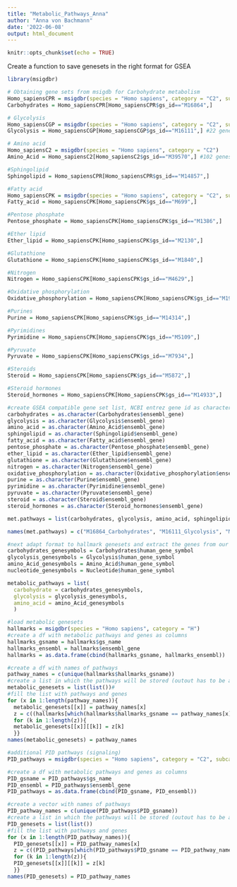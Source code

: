 ```yaml
---
title: "Metabolic_Pathways_Anna"
author: "Anna von Bachmann"
date: '2022-06-08'
output: html_document
---
```


```r
knitr::opts_chunk$set(echo = TRUE)
```

Create a function to save genesets in the right format for GSEA

```r
library(msigdbr)
```

```r
# Obtaining gene sets from msigdb for Carbohydrate metabolism
Homo_sapiensCPR = msigdbr(species = "Homo sapiens", category = "C2", subcategory  = "CP:REACTOME")
Carbohydrates = Homo_sapiensCPR[Homo_sapiensCPR$gs_id=="M16864",]

# Glycolysis
Homo_sapiensCGP = msigdbr(species = "Homo sapiens", category = "C2", subcategory  = "CGP")
Glycolysis = Homo_sapiensCGP[Homo_sapiensCGP$gs_id=="M16111",] #22 genes

# Amino acid 
Homo_sapiensC2 = msigdbr(species = "Homo sapiens", category = "C2")
Amino_Acid = Homo_sapiensC2[Homo_sapiensC2$gs_id=="M39570",] #102 genes

#Sphingolipid
Sphingolipid = Homo_sapiensCPR[Homo_sapiensCPR$gs_id=="M14857",]

#Fatty acid
Homo_sapiensCPK = msigdbr(species = "Homo sapiens", category = "C2", subcategory  = "CP:KEGG")
Fatty_acid = Homo_sapiensCPK[Homo_sapiensCPK$gs_id=="M699",]

#Pentose phosphate
Pentose_phosphate = Homo_sapiensCPK[Homo_sapiensCPK$gs_id=="M1386",]

#Ether lipid
Ether_lipid = Homo_sapiensCPK[Homo_sapiensCPK$gs_id=="M2130",]

#Glutathione
Glutathione = Homo_sapiensCPK[Homo_sapiensCPK$gs_id=="M1840",]

#Nitrogen
Nitrogen = Homo_sapiensCPK[Homo_sapiensCPK$gs_id=="M4629",]

#Oxidative phosphorylation
Oxidative_phosphorylation = Homo_sapiensCPK[Homo_sapiensCPK$gs_id=="M19540",]

#Purines
Purine = Homo_sapiensCPK[Homo_sapiensCPK$gs_id=="M14314",]

#Pyrimidines
Pyrimidine = Homo_sapiensCPK[Homo_sapiensCPK$gs_id=="M5109",]

#Pyruvate
Pyruvate = Homo_sapiensCPK[Homo_sapiensCPK$gs_id=="M7934",]

#Steroids
Steroid = Homo_sapiensCPK[Homo_sapiensCPK$gs_id=="M5872",]

#Steroid hormones
Steroid_hormones = Homo_sapiensCPK[Homo_sapiensCPK$gs_id=="M14933",]
```

```r
#create GSEA compatible gene set list, NCBI entrez gene id as characters
carbohydrates = as.character(Carbohydrates$ensembl_gene)
glycolysis = as.character(Glycolysis$ensembl_gene)
amino_acid = as.character(Amino_Acid$ensembl_gene)
sphingolipid = as.character(Sphingolipid$ensembl_gene)
fatty_acid = as.character(Fatty_acid$ensembl_gene)
pentose_phosphate = as.character(Pentose_phosphate$ensembl_gene)
ether_lipid = as.character(Ether_lipid$ensembl_gene)
glutathione = as.character(Glutathione$ensembl_gene)
nitrogen = as.character(Nitrogen$ensembl_gene)
oxidative_phosphorylation = as.character(Oxidative_phosphorylation$ensembl_gene)
purine = as.character(Purine$ensembl_gene)
pyrimidine = as.character(Pyrimidine$ensembl_gene)
pyruvate = as.character(Pyruvate$ensembl_gene)
steroid = as.character(Steroid$ensembl_gene)
steroid_hormones = as.character(Steroid_hormones$ensembl_gene)

met.pathways = list(carbohydrates, glycolysis, amino_acid, sphingolipid, fatty_acid, pentose_phosphate, ether_lipid, glutathione, nitrogen, oxidative_phosphorylation, purine, pyrimidine, pyruvate, steroid, steroid_hormones)

names(met.pathways) = c("M16864_Carbohydrates", "M16111_Glycolysis", "M39570_Amino_acid", "M14857_Sphingolipid", "M699_Fatty_Acid", "M1386_Pentose_phosphate", "M2130_Ether_lipid", "M1840_Glutathione", "M4629_Nitrogen", "M19540_Oxidative_phosphorylation", "M14314_Purine", "M5109_Pyrimidine", "M7934_Pyruvate", "M5872_Steroid", "M14933_Steroid_hormones")
```


```r

#next adapt format to hallmark genesets and extract the genes from our filtered matrix
carbohydrates_genesymbols = Carbohydrates$human_gene_symbol
glycolysis_genesymbols = Glycolysis$human_gene_symbol
amino_Acid_genesymbols = Amino_Acid$human_gene_symbol
nucleotide_genesymbols = Nucleotide$human_gene_symbol

metabolic_pathways = list(
  carbohydrate = carbohydrates_genesymbols,
  glycolysis = glycolysis_genesymbols,
  amino_acid = amino_Acid_genesymbols
  )
```

```r
#load metabolic genesets
hallmarks = msigdbr(species = "Homo sapiens", category = "H")
#create a df with metabolic pathways and genes as columns 
hallmarks_gsname = hallmarks$gs_name
hallmarks_ensembl = hallmarks$ensembl_gene
hallmarks = as.data.frame(cbind(hallmarks_gsname, hallmarks_ensembl))

#create a df with names of pathways
pathway_names = c(unique(hallmarks$hallmarks_gsname))
#create a list in which the pathways will be stored (outout has to be a list)
metabolic_genesets = list(list())#
#fill the list with pathways and genes
for (x in 1:length(pathway_names)){
  metabolic_genesets[[x]] = pathway_names[x]
  z = c((hallmarks[which(hallmarks$hallmarks_gsname == pathway_names[x]),2]))
  for (k in 1:length(z)){
  metabolic_genesets[[x]][[k]] = z[k]
  }}
names(metabolic_genesets) = pathway_names
```

```r
#additional PID pathways (signaling)
PID_pathways = msigdbr(species = "Homo sapiens", category = "C2", subcategory  = "CP:PID")

#create a df with metabolic pathways and genes as columns 
PID_gsname = PID_pathways$gs_name
PID_ensembl = PID_pathways$ensembl_gene
PID_pathways = as.data.frame(cbind(PID_gsname, PID_ensembl))

#create a vector with names of pathways
PID_pathway_names = c(unique(PID_pathways$PID_gsname))
#create a list in which the pathways will be stored (outout has to be a list)
PID_genesets = list(list())
#fill the list with pathways and genes
for (x in 1:length(PID_pathway_names)){
  PID_genesets[[x]] = PID_pathway_names[x]
  z = c((PID_pathways[which(PID_pathways$PID_gsname == PID_pathway_names[x]),2]))
  for (k in 1:length(z)){
  PID_genesets[[x]][[k]] = z[k]
  }}
names(PID_genesets) = PID_pathway_names
```

